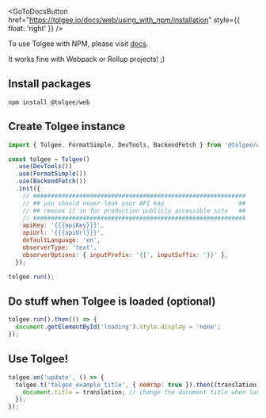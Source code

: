
<GoToDocsButton
  href="https://tolgee.io/docs/web/using_with_npm/installation"
  style={{ float: 'right' }}
/>

To use Tolgee with NPM, please visit [docs](https://tolgee.io/docs/web/using_with_npm/installation).

It works fine with Webpack or Rollup projects! ;)

## Install packages

```shell-session
npm install @tolgee/web
```

## Create Tolgee instance

```javascript
import { Tolgee, FormatSimple, DevTools, BackendFetch } from '@tolgee/web';

const tolgee = Tolgee()
  .use(DevTools())
  .use(FormatSimple())
  .use(BackendFetch())
  .init({
    // ############################################################
    // ## you should never leak your API key                     ##
    // ## remove it in for production publicly accessible site   ##
    // ############################################################
    apiKey: '{{{apiKey}}}',
    apiUrl: '{{{apiUrl}}}',
    defaultLanguage: 'en',
    observerType: 'text',
    observerOptions: { inputPrefix: '{{', inputSuffix: '}}' },
  });

tolgee.run();
```

## Do stuff when Tolgee is loaded (optional)

```javascript
tolgee.run().then(() => {
  document.getElementById('loading').style.display = 'none';
});
```

## Use Tolgee!

```javascript
tolgee.on('update', () => {
  tolgee.t('tolgee_example_title', { noWrap: true }).then((translation) => {
    document.title = translation; // change the document title when language changes!
  });
});
```
